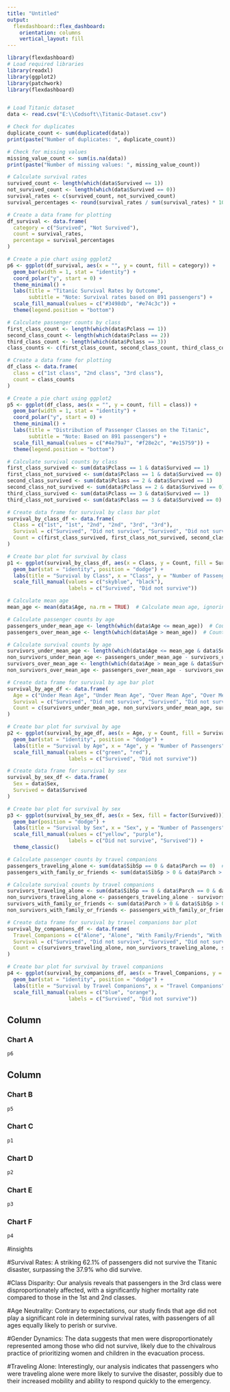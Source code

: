 ---
title: "Untitled"
output: 
  flexdashboard::flex_dashboard:
    orientation: columns
    vertical_layout: fill
---

```{r setup, include=False}
library(flexdashboard)
# Load required libraries
library(readxl)
library(ggplot2)
library(patchwork)
library(flexdashboard)


# Load Titanic dataset
data <- read.csv("E:\\Codsoft\\Titanic-Dataset.csv")

# Check for duplicates
duplicate_count <- sum(duplicated(data))
print(paste("Number of duplicates: ", duplicate_count))

# Check for missing values
missing_value_count <- sum(is.na(data))
print(paste("Number of missing values: ", missing_value_count))

# Calculate survival rates
survived_count <- length(which(data$Survived == 1))
not_survived_count <- length(which(data$Survived == 0))
survival_rates <- c(survived_count, not_survived_count)
survival_percentages <- round(survival_rates / sum(survival_rates) * 100, 1)

# Create a data frame for plotting
df_survival <- data.frame(
  category = c("Survived", "Not Survived"),
  count = survival_rates,
  percentage = survival_percentages
)

# Create a pie chart using ggplot2
p6 <- ggplot(df_survival, aes(x = "", y = count, fill = category)) +
  geom_bar(width = 1, stat = "identity") +
  coord_polar("y", start = 0) +
  theme_minimal() +
  labs(title = "Titanic Survival Rates by Outcome",
       subtitle = "Note: Survival rates based on 891 passengers") +
  scale_fill_manual(values = c("#3498db", "#e74c3c")) +
  theme(legend.position = "bottom")

# Calculate passenger counts by class
first_class_count <- length(which(data$Pclass == 1))
second_class_count <- length(which(data$Pclass == 2))
third_class_count <- length(which(data$Pclass == 3))
class_counts <- c(first_class_count, second_class_count, third_class_count)

# Create a data frame for plotting
df_class <- data.frame(
  class = c("1st class", "2nd class", "3rd class"),
  count = class_counts
)

# Create a pie chart using ggplot2
p5 <- ggplot(df_class, aes(x = "", y = count, fill = class)) +
  geom_bar(width = 1, stat = "identity") +
  coord_polar("y", start = 0) +
  theme_minimal() +
  labs(title = "Distribution of Passenger Classes on the Titanic",
       subtitle = "Note: Based on 891 passengers") +
  scale_fill_manual(values = c("#4e79a7", "#f28e2c", "#e15759")) +
  theme(legend.position = "bottom")

# Calculate survival counts by class
first_class_survived <- sum(data$Pclass == 1 & data$Survived == 1)
first_class_not_survived <- sum(data$Pclass == 1 & data$Survived == 0)
second_class_survived <- sum(data$Pclass == 2 & data$Survived == 1)
second_class_not_survived <- sum(data$Pclass == 2 & data$Survived == 0)
third_class_survived <- sum(data$Pclass == 3 & data$Survived == 1)
third_class_not_survived <- sum(data$Pclass == 3 & data$Survived == 0)

# Create data frame for survival by class bar plot
survival_by_class_df <- data.frame(
  Class = c("1st", "1st", "2nd", "2nd", "3rd", "3rd"),
  Survival = c("Survived", "Did not survive", "Survived", "Did not survive", "Survived", "Did not survive"),
  Count = c(first_class_survived, first_class_not_survived, second_class_survived, second_class_not_survived, third_class_survived, third_class_not_survived)
)

# Create bar plot for survival by class
p1 <- ggplot(survival_by_class_df, aes(x = Class, y = Count, fill = Survival)) +
  geom_bar(stat = "identity", position = "dodge") +
  labs(title = "Survival by Class", x = "Class", y = "Number of Passengers") +
  scale_fill_manual(values = c("skyblue", "black"),
                    labels = c("Survived", "Did not survive"))

# Calculate mean age
mean_age <- mean(data$Age, na.rm = TRUE)  # Calculate mean age, ignoring NA values

# Calculate passenger counts by age
passengers_under_mean_age <- length(which(data$Age <= mean_age))  # Count passengers under mean age
passengers_over_mean_age <- length(which(data$Age > mean_age))  # Count passengers over mean age

# Calculate survival counts by age
survivors_under_mean_age <- length(which(data$Age <= mean_age & data$Survived == 1))  # Count survivors under mean age
non_survivors_under_mean_age <- passengers_under_mean_age - survivors_under_mean_age  # Count non-survivors under mean age
survivors_over_mean_age <- length(which(data$Age > mean_age & data$Survived == 1))  # Count survivors over mean age
non_survivors_over_mean_age <- passengers_over_mean_age - survivors_over_mean_age  # Count non-survivors over mean age

# Create data frame for survival by age bar plot
survival_by_age_df <- data.frame(
  Age = c("Under Mean Age", "Under Mean Age", "Over Mean Age", "Over Mean Age"),
  Survival = c("Survived", "Did not survive", "Survived", "Did not survive"),
  Count = c(survivors_under_mean_age, non_survivors_under_mean_age, survivors_over_mean_age, non_survivors_over_mean_age)
)

# Create bar plot for survival by age
p2 <- ggplot(survival_by_age_df, aes(x = Age, y = Count, fill = Survival)) +
  geom_bar(stat = "identity", position = "dodge") +
  labs(title = "Survival by Age", x = "Age", y = "Number of Passengers") +
  scale_fill_manual(values = c("green", "red"),
                    labels = c("Survived", "Did not survive"))

# Create data frame for survival by sex
survival_by_sex_df <- data.frame(
  Sex = data$Sex,
  Survived = data$Survived
)

# Create bar plot for survival by sex
p3 <- ggplot(survival_by_sex_df, aes(x = Sex, fill = factor(Survived))) +
  geom_bar(position = "dodge") +
  labs(title = "Survival by Sex", x = "Sex", y = "Number of Passengers") +
  scale_fill_manual(values = c("yellow", "purple"),
                    labels = c("Did not survive", "Survived")) +
  theme_classic()

# Calculate passenger counts by travel companions
passengers_traveling_alone <- sum(data$SibSp == 0 & data$Parch == 0)  # Count passengers traveling alone
passengers_with_family_or_friends <- sum(data$SibSp > 0 & data$Parch > 0)  # Count passengers with family or friends

# Calculate survival counts by travel companions
survivors_traveling_alone <- sum(data$SibSp == 0 & data$Parch == 0 & data$Survived == 1)  # Count survivors traveling alone
non_survivors_traveling_alone <- passengers_traveling_alone - survivors_traveling_alone  # Count non-survivors traveling alone
survivors_with_family_or_friends <- sum(data$Parch > 0 & data$SibSp > 0 & data$Survived == 1)  # Count survivors with family or friends
non_survivors_with_family_or_friends <- passengers_with_family_or_friends - survivors_with_family_or_friends  # Count non-survivors with family or friends

# Create data frame for survival by travel companions bar plot
survival_by_companions_df <- data.frame(
  Travel_Companions = c("Alone", "Alone", "With Family/Friends", "With Family/Friends"),
  Survival = c("Survived", "Did not survive", "Survived", "Did not survive"),
  Count = c(survivors_traveling_alone, non_survivors_traveling_alone, survivors_with_family_or_friends, non_survivors_with_family_or_friends)
)

# Create bar plot for survival by travel companions
p4 <- ggplot(survival_by_companions_df, aes(x = Travel_Companions, y = Count, fill = Survival)) +
  geom_bar(stat = "identity", position = "dodge") +
  labs(title = "Survival by Travel Companions", x = "Travel Companions", y = "Number of Passengers") +
  scale_fill_manual(values = c("blue", "orange"),
                    labels = c("Survived", "Did not survive"))
```

Column {data-width=650}
-----------------------------------------------------------------------

### Chart A

```{r}
p6
```

Column {data-width=350}
-----------------------------------------------------------------------

### Chart B

```{r}
p5
```

### Chart C

```{r}
p1
```

### Chart D
```{r}
p2
```

### Chart E
```{r}
p3
```

### Chart F
```{r}
p4
```
#insights

#Survival Rates: A striking 62.1% of passengers did not survive the Titanic disaster, surpassing the 37.9% who did survive.

#Class Disparity: Our analysis reveals that passengers in the 3rd class were disproportionately affected, with a significantly higher mortality rate compared to those in the 1st and 2nd classes.

#Age Neutrality: Contrary to expectations, our study finds that age did not play a significant role in determining survival rates, with passengers of all ages equally likely to perish or survive.

#Gender Dynamics: The data suggests that men were disproportionately represented among those who did not survive, likely due to the chivalrous practice of prioritizing women and children in the evacuation process.

#Traveling Alone: Interestingly, our analysis indicates that passengers who were traveling alone were more likely to survive the disaster, possibly due to their increased mobility and ability to respond quickly to the emergency.


